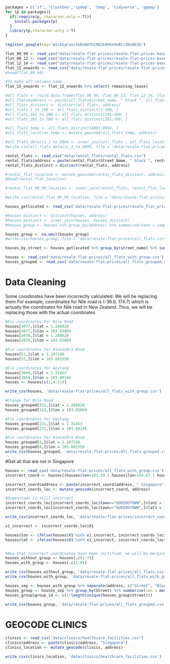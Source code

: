 ```r
packages = c('sf', 'ClustGeo','spdep', 'tmap', 'tidyverse', 'ggmap')
for (p in packages){ 
  if(!require(p, character.only = T)){
    install.packages(p) 
  }
  library(p,character.only = T) 
}
```

```r
register_google(key="AIzaSyCauc5SBxNAfU1NO2k9H5eVeBlrZKeQ63k")
``` 

```r
flat_90_99 <- read_csv("data/resale-flat-prices/resale-flat-prices-based-on-approval-date-1990-1999.csv")
flat_00_12 <- read_csv("data/resale-flat-prices/resale-flat-prices-based-on-approval-date-2000-feb-2012.csv")
flat_12_14 <- read_csv("data/resale-flat-prices/resale-flat-prices-based-on-registration-date-from-mar-2012-to-dec-2014.csv")
flat_15_onwards <- read_csv("data/resale-flat-prices/resale-flat-prices-based-on-registration-date-from-jan-2015-onwards.csv")
#head(flat_90_99)
```

```r
#To make all columns same
flat_15_onwards <- flat_15_onwards %>% select(-remaining_lease)
```

```r
#all_flats <- rbind.data.frame(flat_90_99, flat_00_12, flat_12_14, flat_15_onwards)
#all_flats$address <- paste(all_flats$street_name, " block ", all_flats$block)
#all_flats_distinct <- distinct(all_flats, address)
#all_flats_1_to_100 <- all_flats_distinct[1:100, ]
#all_flats_101_to_200 <- all_flats_distinct[101:200, ]
#all_flats_201_to_700 <- all_flats_distinct[201:700, ]

#all_flats_temp <- all_flats_distinct[4001:8904, ]
#all_flats_location_temp <- mutate_geocode(all_flats_temp, address)
```

```r
#all_flats_details_1_to_8904 <- inner_join(all_flats , all_flats_location_1_to_8904)
#write.csv(all_flats_details_1_to_8904, file = "data/resale-flat-prices/resale_flat_prices_1_to_8904_geolocated.csv")
```

```r
rental_flats <- read_csv("data/rental-flats/rental_flats.csv")
rental_flats$address = paste(rental_flats$Street_Name, " block ", rental_flats$Block_No)
rental_flats_distinct = distinct(rental_flats, address)
```

```r
#rental_flat_location <- mutate_geocode(rental_flats_distinct, address)
#head(rental_flat_location)
```

```r
#rental_flat_90_99_location <- inner_join(rental_flats, rental_flat_location)
```

```r
#write.csv(rental_flat_90_99_location, file = "data/resale-flat-prices/resale_flat_prices_90_99_geolocated.csv")
```

```r
houses_getlocated <- read_csv('data/resale-flat-prices/resale_flat_prices_1_to_8904_geolocated.csv')
```

```r
#houses_distinct <- distinct(houses, address)
#houses_distinct <- inner_join(houses, houses_distinct)
#houses_group <- houses %>% group_by(address) %>% summarise(town = sample(town, 1), flat_type = sample(flat_type, 1), lon=sample(lon, 1), lat = sample(lat, 1))

houses_group <- na.omit(houses_group)
#write.csv(houses_group, file = "data/resale-flat-prices/all_flats.csv")

houses_by_street <- houses_getlocated %>% group_by(street_name) %>% summarise(town = sample(town, 1), flat_type = sample(flat_type, 1), lon=sample(lon, 1), lat = sample(lat, 1))
```

```r
houses <- read_csv('data/resale-flat-prices/all_flats_with_group.csv')
houses_grouped <- read_csv('data/resale-flat-prices/all_flats_grouped.csv')
```

# Data Cleaning

Some coordinates have been incorrectly calculated. We will be replacing them
For example, coordinates for Nile road is (-36.6, 174.7) which is actually the coordinates for Nile road in New Zealand. Thus, we will be replacing those with the actual coordinates
```r
#Fix coordinates for Nile Road
houses[4977,]$lat = 1.288820
houses[4977,]$lon = 103.83004
houses[4978,]$lat = 1.288820
houses[4978,]$lon = 103.83004

#Fix coordinates for Alexandra Road
houses[51,]$lat = 1.287240
houses[51,]$lon = 103.802550

#Fix coordinates for Geylang
houses[3669,]$lat = 1.31453
houses[3669,]$lon = 103.88246
houses <- houses[c(1,4:11)]

write_csv(houses, 'data/resale-flat-prices/all_flats_with_group.csv')
```

```r
#Change for Nile Road
houses_grouped[322,]$lat = 1.288820
houses_grouped[322,]$lon = 103.83004

#Fix coordinates for Geylang
houses_grouped[231,]$lat = 1.31453
houses_grouped[231,]$lon = 103.88246

#Fix coordinates for Alexandra Road
houses_grouped[4,]$lat = 1.287240
houses_grouped[4,]$lon = 103.802550
write_csv(houses_grouped, 'data/resale-flat-prices/all_flats_grouped.csv')

```

#Get all that are not in Singapore

```r
houses <- read_csv('data/resale-flat-prices/all_flats_with_group.csv')
incorrect_coord <- houses[(houses$lon<103.59 | houses$lon>104.07 | houses$lat<1.13 | houses$lat>1.47),]

incorrect_coord$address <- paste(incorrect_coord$address, " Singapore")
incorrect_coords_loc <- mutate_geocode(incorrect_coord, address)

#Queenstown is still incorrect
incorrect_coords_loc[incorrect_coords_loc$town=="QUEENSTOWN",]$lon1 = 103.799
incorrect_coords_loc[incorrect_coords_loc$town=="QUEENSTOWN",]$lat1 = 1.3033

write_csv(incorrect_coords_loc, 'data/resale-flat-prices/incorrect_coords.loc')

x1_incorrect <- incorrect_coords_loc$X1

houses$lon <- ifelse(houses$X1 %in% x1_incorrect, incorrect_coords_loc$lon1, houses$lon)
houses$lat <- ifelse(houses$X1 %in% x1_incorrect, incorrect_coords_loc$lat1, houses$lat)


#Now that incorrect coordinates have been rectified, we will be merging back to houses
houses_without_group <- houses[,c(1:7)]
houses_with_group <- houses[,c(1:8)]

write_csv(houses_without_group, 'data/resale-flat-prices/all_flats.csv')
write_csv(houses_with_group, 'data/resale-flat-prices/all_flats_with_group.csv')

houses_sep <- houses_with_group %>% separate(address, c("Street", "Block"), sep="block")
houses_group <- houses_sep %>% group_by(Street) %>% summarise(lon = mean(lon), lat=mean(lat))
houses_group$group_id <- c(1:length(unique(houses_group$Street)))

write_csv(houses_group, 'data/resale-flat-prices/all_flats_grouped.csv')
``` 


# GEOCODE CLINICS 

```r
clinics <- read_csv('data/clinics/healthcare_facilities.csv')
clinics$address <- paste(clinics$address, "Singapore")
clinics_location <- mutate_geocode(clinics, address)

write_csv(clinics_location, 'data/clinics/healthcare_facilities.csv')
```